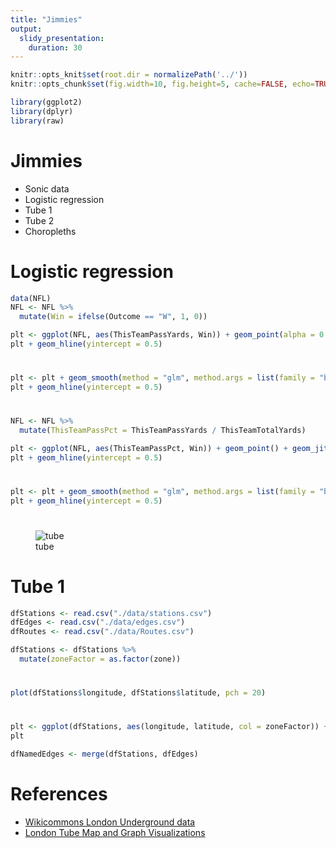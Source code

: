```yaml
---
title: "Jimmies"
output:
  slidy_presentation:
    duration: 30
---
```


```r
knitr::opts_knit$set(root.dir = normalizePath('../'))
knitr::opts_chunk$set(fig.width=10, fig.height=5, cache=FALSE, echo=TRUE, warning=FALSE, message=FALSE, error=FALSE)
```

```r
library(ggplot2)
library(dplyr)
library(raw)
```

# Jimmies

* Sonic data
* Logistic regression
* Tube 1
* Tube 2
* Choropleths

# Logistic regression

```r
data(NFL)
NFL <- NFL %>% 
  mutate(Win = ifelse(Outcome == "W", 1, 0))

plt <- ggplot(NFL, aes(ThisTeamPassYards, Win)) + geom_point(alpha = 0.6) + geom_jitter(width = 0, height = .3)
plt + geom_hline(yintercept = 0.5)
```

#   
```r
plt <- plt + geom_smooth(method = "glm", method.args = list(family = "binomial"))
plt + geom_hline(yintercept = 0.5)
```

#
```r
NFL <- NFL %>% 
  mutate(ThisTeamPassPct = ThisTeamPassYards / ThisTeamTotalYards)

plt <- ggplot(NFL, aes(ThisTeamPassPct, Win)) + geom_point() + geom_jitter(width = 0, height = .2)
plt + geom_hline(yintercept = 0.5)
```

#

```r
plt <- plt + geom_smooth(method = "glm", method.args = list(family = "binomial"))
plt + geom_hline(yintercept = 0.5)
```

# 

![tube](../figure/Tube.png)

# Tube 1

```r
dfStations <- read.csv("./data/stations.csv")
dfEdges <- read.csv("./data/edges.csv")
dfRoutes <- read.csv("./data/Routes.csv")
```

```r
dfStations <- dfStations %>% 
  mutate(zoneFactor = as.factor(zone))
```

# 
```r
plot(dfStations$longitude, dfStations$latitude, pch = 20)
```

#
```r
plt <- ggplot(dfStations, aes(longitude, latitude, col = zoneFactor)) + geom_point()
plt
```


```r
dfNamedEdges <- merge(dfStations, dfEdges)
```

# References

* [Wikicommons London Underground data](https://commons.wikimedia.org/wiki/London_Underground_geographic_maps/CSV)
* [London Tube Map and Graph Visualizations](https://visualign.wordpress.com/2012/07/11/london-tube-map-and-graph-visualizations/)
